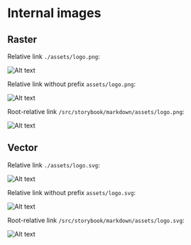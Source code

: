 # Internal images

## Raster

Relative link `./assets/logo.png`:

![Alt text](./assets/logo.png '=167x66 Rest of title')

Relative link without prefix `assets/logo.png`:

![Alt text](assets/logo.png '=167x Rest of title')

Root-relative link `/src/storybook/markdown/assets/logo.png`:

![Alt text](/src/storybook/markdown/assets/logo.png '=x66 Rest of title')

## Vector

Relative link `./assets/logo.svg`:

![Alt text](./assets/logo.svg '=167x66 Rest of title')

Relative link without prefix `assets/logo.svg`:

![Alt text](assets/logo.svg '=167x Rest of title')

Root-relative link `/src/storybook/markdown/assets/logo.svg`:

![Alt text](/src/storybook/markdown/assets/logo.svg '=x66 Rest of title')
